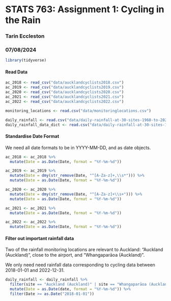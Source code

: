 # STATS 763: Assignment 1: Cycling in the Rain
### Tarin Eccleston
### 07/08/2024

```r
library(tidyverse)
```

#### Read Data

```r
ac_2018 <- read_csv("data/aucklandcyclists2018.csv")
ac_2019 <- read_csv("data/aucklandcyclists2019.csv")
ac_2020 <- read_csv("data/aucklandcyclists2020.csv")
ac_2021 <- read_csv("data/aucklandcyclists2021.csv")
ac_2022 <- read_csv("data/aucklandcyclists2022.csv")

monitoring_locations <- read.csv("data/monitoringlocations.csv")

daily_rainfall <- read.csv("data/daily-rainfall-at-30-sites-1960-to-2022.csv")
daily_rainfall_data_dict <- read.csv("data/daily-rainfall-at-30-sites-1960-to-2022-dictionary.csv")
```

#### Standardise Date Format

We need all date formats to be in YYYY-MM-DD, and as date objects.

```r
ac_2018 <- ac_2018 %>%
  mutate(Date = as.Date(Date, format = "%Y-%m-%d"))

ac_2019 <- ac_2019 %>%
  mutate(Date = dmy(str_remove(Date, "^[A-Za-z]+,\\s*"))) %>%
  mutate(Date = as.Date(Date, format = "%Y-%m-%d"))

ac_2020 <- ac_2020 %>%
  mutate(Date = dmy(str_remove(Date, "^[A-Za-z]+\\s+"))) %>%
  mutate(Date = as.Date(Date, format = "%Y-%m-%d"))

ac_2021 <- ac_2021 %>%
  mutate(Date = as.Date(Date, format = "%Y-%m-%d"))

ac_2022 <- ac_2022 %>%
  mutate(Date = as.Date(Date, format = "%Y-%m-%d"))
```

#### Filter out important rainfall data

Two of the rainfall monitoring locations are relevant to Auckland: "Auckland (Auckland)", close to the airport, and "Whangaparāoa (Auckland)".

We only need need rainfall data corresponding to cycling data between 2018-01-01 and 2022-12-31.

```r
daily_rainfall <- daily_rainfall %>%
  filter(site == "Auckland (Auckland)" | site == "Whangaparāoa (Auckland)") %>%
  mutate(Date = as.Date(date, format = "%Y-%m-%d")) %>%
  filter(Date >= as.Date("2018-01-01"))
```


